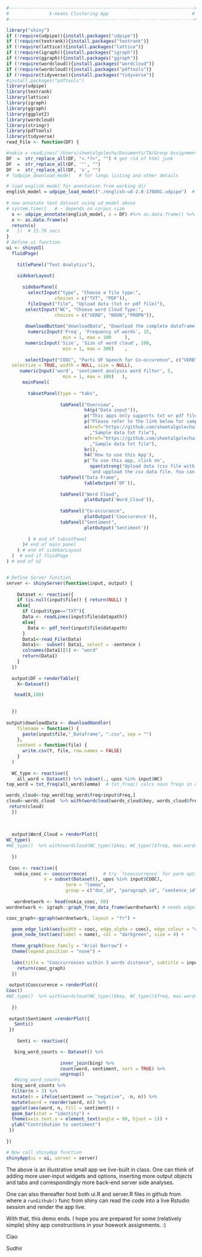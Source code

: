 


```r

#---------------------------------------------------------------------#
#               k-means Clustering App                               #
#---------------------------------------------------------------------#

library("shiny")
if (!require(udpipe)){install.packages("udpipe")}
if (!require(textrank)){install.packages("textrank")}
if (!require(lattice)){install.packages("lattice")}
if (!require(igraph)){install.packages("igraph")}
if (!require(ggraph)){install.packages("ggraph")}
if (!require(wordcloud)){install.packages("wordcloud")}
if (!require(wordcloud)){install.packages("pdftools")}
if (!require(tidyverse)){install.packages("tidyverse")}
#install.packages("pdftools")
library(udpipe)
library(textrank)
library(lattice)
library(igraph)
library(ggraph)
library(ggplot2)
library(wordcloud)
library(stringr)
library(pdftools)
library(tidyverse)
read_File <- function(DF) {

#nokia = readLines('/Users/sheetalgolecha/Documents/TA/Group Assignment Data files-20180501/hp.txt')
DF  =  str_replace_all(DF, "<.*?>", "") # get rid of html junk 
DF  =  str_replace_all(DF, '"', "") 
DF  =  str_replace_all(DF, 'x', "") 
# ?udpipe_download_model   # for langu listing and other details

# load english model for annotation from working dir
english_model = udpipe_load_model("./english-ud-2.0-170801.udpipe")  # file_model only needed
 
# now annotate text dataset using ud_model above
# system.time({   # ~ depends on corpus size
  x <- udpipe_annotate(english_model, x = DF) #%>% as.data.frame() %>% head()
  x <- as.data.frame(x)
  return(x)
#	})  # 13.76 secs
}
# Define ui function
ui <- shinyUI(
  fluidPage(
    
    titlePanel("Text Analytics"),
    
    sidebarLayout( 
      
      sidebarPanel(  
        selectInput("type", "Choose a file type:",
                  choices = c("TXT", "PDF")),
        fileInput("file", "Upload data (txt or pdf file)"),
       selectInput("WC", "Choose word Cloud Type:",
                  choices = c("VERB", "NOUN","PROPN")),  
      
       downloadButton("downloadData", "Download the complete dataframe here"),
        numericInput('Freq', 'Frequency of words', 15,
                     min = 1, max = 100     ),
       numericInput('Size', 'Size of word cloud', 100,
                     min = 1, max = 300)    ,
       
       selectInput("COOC", "Parts OF Speech for Co-occurence", c("VERB","NOUN","ADJ","ADV","PROPN"), selected = c("VERB","ADJ","NOUN"), multiple = TRUE,
  selectize = TRUE, width = NULL, size = NULL),
     numericInput('word', 'sentiment analysis word filter', 5,
                     min = 1, max = 100)   ),
      mainPanel(
        
        tabsetPanel(type = "tabs",
                    
                    tabPanel("Overview",
                             h4(p("Data input")),
                             p("This apps only supports txt or pdf file which will help to read the text data and analyse it. once you upload the file it atleat takes 2-3 mins to process depending on file size",align="justify"),
                             p("Please refer to the link below for sample csv file."),
                             a(href="https://github.com/sheetalgolecha15/First-Shiny/blob/master/hp.txt"
                               ,"Sample data txt file"), 
                             a(href="https://github.com/sheetalgolecha15/First-Shiny/blob/master/hp.txt"
                               ,"Sample data txt file"), 
                             br(),
                             h4('How to use this App'),
                             p('To use this app, click on', 
                               span(strong("Upload data (csv file with header)")),
                               'and uppload the csv data file. You can also change the number of clusters to fit in k-means clustering')),
                    tabPanel("Data Frame", 
                             tableOutput('DF')),
                    
                    tabPanel("Word Cloud",
                             plotOutput('Word_Cloud')),
                    
                    tabPanel("Co-occurance",
                             plotOutput('Cooccurence')),
                    tabPanel("Sentiment",
                             plotOutput('Sentiment'))
                    
        ) # end of tabsetPanel
      )# end of main panel
    ) # end of sidebarLayout
  )  # end if fluidPage
) # end of UI


# Define Server function
server <- shinyServer(function(input, output) {
  
    Dataset <- reactive({
    if (is.null(input$file)) { return(NULL) }
    else{
      if (input$type=="TXT"){
      Data <- readLines(input$file$datapath)}
      else{
        Data <- pdf_text(input$file$datapath)
      }
      Data1<-read_File(Data)
      Data1<-  subset( Data1, select = -sentence )
      colnames(Data1)[5] <- "word"
      return(Data1)
    }
  })
  
  output$DF = renderTable({ 
    X<-Dataset()

   head(X,100) 
   
   
  })
  
output$downloadData <- downloadHandler(
    filename = function() {
      paste(input$file,"_Dataframe", ".csv", sep = "")
    },
    content = function(file) {
      write.csv(Y, file, row.names = FALSE)
    }
  )
  
  WC_type <- reactive({
    all_word = Dataset() %>% subset(., upos %in% input$WC) 
top_word = txt_freq(all_word$lemma)  # txt_freq() calcs noun freqs in desc order

words_cloud<-top_word[top_word$freq>input$Freq,]
cloud<-words_cloud  %>% with(wordcloud(words_cloud$key, words_cloud$freq, max.words = input$Size))
 return(cloud)
  })
    
      
  
  output$Word_Cloud = renderPlot({
WC_type()
#WC_type()  %>% with(wordcloud(WC_type()$key, WC_type()$freq, max.words = size_wc()))
 
  })
  
 Cooc <- reactive({
   nokia_cooc <- cooccurrence(   	# try `?cooccurrence` for parm options
		      x = subset(Dataset(), upos %in% input$COOC), 
                      term = "lemma", 
                      group = c("doc_id", "paragraph_id", "sentence_id"))
   
   wordnetwork <- head(nokia_cooc, 50)
wordnetwork <- igraph::graph_from_data_frame(wordnetwork) # needs edgelist in first 2 colms.

cooc_graph<-ggraph(wordnetwork, layout = "fr") +  

  geom_edge_link(aes(width = cooc, edge_alpha = cooc), edge_colour = "orange") +  
  geom_node_text(aes(label = name), col = "darkgreen", size = 4) +
  
  theme_graph(base_family = "Arial Narrow") +  
  theme(legend.position = "none") +
  
  labs(title = "Cooccurrences within 3 words distance", subtitle = input$COOC)
    return(cooc_graph)
  })
 
 output$Cooccurence = renderPlot({
Cooc()
#WC_type()  %>% with(wordcloud(WC_type()$key, WC_type()$freq, max.words = size_wc()))
 
  })
 
 output$Sentiment =renderPlot({
   Senti()
 })
   
    Senti <- reactive({

   bing_word_counts <- Dataset() %>%
                    
                    inner_join(bing) %>%
                    count(word, sentiment, sort = TRUE) %>%
                    ungroup()
   #bing_word_counts
  bing_word_counts %>%
  filter(n > 3) %>%
  mutate(n = ifelse(sentiment == "negative", -n, n)) %>%
  mutate(word = reorder(word, n)) %>%
  ggplot(aes(word, n, fill = sentiment)) +
  geom_bar(stat = "identity") +
  theme(axis.text.x = element_text(angle = 90, hjust = 1)) +
  ylab("Contribution to sentiment")
 })
  
})

# Now call shinyApp function
shinyApp(ui = ui, server = server)
```

The above is an illustrative small app we live-built in class. One can think of adding more user-input widgets and options, inserting more output objects and tabs and correspondingly more back-end server side analyses.  

One can also thereafter host both ui.R and server.R files in github from where a `runGithub()` func from shiny can read the code into a live Rstudio session and render the app live.  

With that, this demo ends. I hope you are prepared for some (relatively simple) shiny app constructions in your hoework assignments. :)

Ciao

Sudhir
